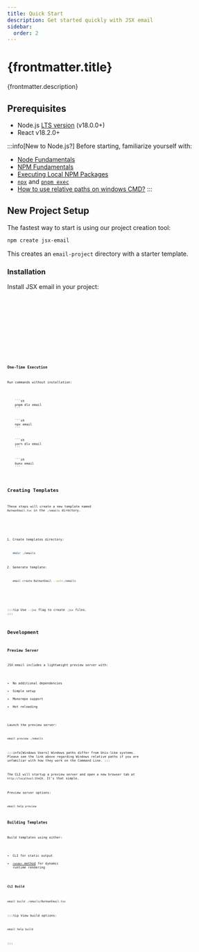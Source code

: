 ```yaml
---
title: Quick Start
description: Get started quickly with JSX email
sidebar:
  order: 2
---
```



<h1>{frontmatter.title}</h1>
<p>{frontmatter.description}</p>

## Prerequisites

- Node.js [LTS version](https://github.com/nodejs/Release) (v18.0.0+)
- React v18.2.0+

:::info[New to Node.js?]
Before starting, familiarize yourself with:

- [Node Fundamentals](https://www.codecademy.com/learn/learn-nodejs-fundamentals/modules/intro-to-node-js/cheatsheet)
- [NPM Fundamentals](https://nodesource.com/blog/an-absolute-beginners-guide-to-using-npm/)
- [Executing Local NPM Packages](https://jaireina.medium.com/executing-local-npm-packages-226820ad2c31)
- [`npx`](https://docs.npmjs.com/cli/v8/commands/npx) and [`pnpm exec`](https://pnpm.io/cli/exec)
- [How to use relative paths on windows CMD?](https://superuser.com/a/1270599)
  :::

## New Project Setup

The fastest way to start is using our project creation tool:

```sh
npm create jsx-email
```

This creates an `email-project` directory with a starter template.

### Installation

Install JSX email in your project:

<Tabs>
  <TabItem label="pnpm">
    <Code code="pnpm add jsx-email" lang="sh" />
  </TabItem>
  <TabItem label="bun">
    <Code code="bun add jsx-email" lang="sh" />
  </TabItem>
  <TabItem label="npm">
    <Code code="npm add jsx-email" lang="sh" />
  </TabItem>
  <TabItem label="yarn">
    <Code code="yarn add jsx-email" lang="sh" />
  </TabItem>
</Tabs>


### One-Time Execution

Run commands without installation:

<Tabs>
  <TabItem label="pnpm">
    ```sh
    pnpm dlx email <command>
    ```
  </TabItem>
  <TabItem label="npm">
    ```sh
    npx email <command>
    ```
  </TabItem>
  <TabItem label="yarn">
    ```sh
    yarn dlx email <command>
    ```
  </TabItem>
  <TabItem label="bun">
    ```sh
    bunx email <command>
    ```
  </TabItem>
</Tabs>

## Creating Templates

These steps will create a new template named `BatmanEmail.tsx` in the `./emails` directory.

<Steps>

1. Create templates directory:

   ```sh
   mkdir ./emails
   ```

2. Generate template:
   ```sh
   email create BatmanEmail --out=./emails
   ```

</Steps>

:::tip
Use `--jsx` flag to create `.jsx` files.
:::

## Development

### Preview Server

JSX-email includes a lightweight preview server with:

- No additional dependencies
- Simple setup
- Monorepo support
- Hot reloading

Launch the preview server:

```sh
email preview ./emails
```

:::info[Windows Users]
Windows paths differ from Unix-like systems. Please see the link above regarding Windows relative paths if you are unfamiliar with how they work on the Command Line.
:::

The CLI will startup a preview server and open a new browser tab at `http://localhost:55420`. It's that simple.

Preview server options:

```sh
email help preview
```

### Building Templates

Build templates using either:

- CLI for static output
- [`render` method](/core/render) for dynamic runtime rendering

#### CLI Build

```sh
email build ./emails/BatmanEmail.tsx
```

:::tip
View build options:

```sh
email help build
```

:::

